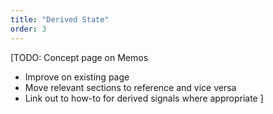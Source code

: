 ```yaml
---
title: "Derived State"
order: 3
---
```


[TODO:
Concept page on Memos
- Improve on existing page
- Move relevant sections to reference and vice versa
- Link out to how-to for derived signals where appropriate
]